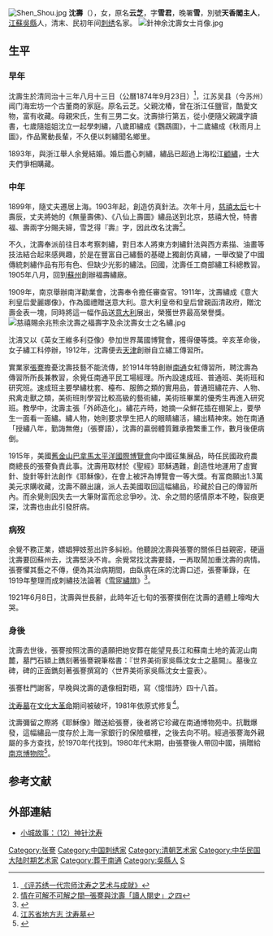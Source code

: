 [[File:Shen_Shou.jpg|thumb]]
'''沈壽'''（{{bd|1874年|9月23日|1921年|6月8日|catIdx=S}}），女，原名'''云芝'''，字'''雪君'''，晚署'''雪{{ruby|宧|-{zh-cn:yí;zh-tw:ㄧˊ}-}}'''，別號'''天香閣主人'''，[[江蘇|江蘇]][[吳縣|吳縣]]人，清末、民初年间[[刺绣|刺绣]]名家。
[[File:針神余沈壽女士肖像.jpg|thumb]]

==生平==

===早年===
沈壽生於清同治十三年八月十三日（公曆1874年9月23日）<ref>[http://www.xijucn.com/pingtan/71420.html 《评苏绣一代宗师沈寿之艺术与成就》]</ref>，江苏吴县（今苏州）阊门海宏坊一个古董商的家庭。原名云芝。父親沈椿，曾在浙江任鹽官，酷愛文物，富有收藏。母親宋氏，生有三男二女。沈壽排行第五，從小便隨父親識字讀書，七歲隨姐姐沈立一起學刺繡，八歲即繡成《鸚鵡圖》，十二歲繡成《秋雨月上圖》，作品驚動長輩，不久便以刺繡聞名鄉里。

1893年，與浙江舉人余覺結婚。婚后盡心刺繡，繡品已超過上海松江[[顧繡|顧繡]]，士大夫們爭相購藏。

===中年===
1899年，隨丈夫遷居上海。1903年起，創造仿真針法。次年十月，[[慈禧太后|慈禧太后]]七十壽辰，丈夫將她的《無量壽佛》、《八仙上壽圖》繡品送到北京，慈禧大悅，特書福、壽兩字分賜夫婦，雪芝得『壽』字，因此改名沈壽<ref>[http://isbn.ncl.edu.tw/NCL_ISBNNet/C00_index.php?PHPSESSID=uqjsicbhubdhinkgducafv6um2&Pfile=1874&KeepThis=true&TB_iframe=true&width=900&height=650 情在可解不可解之間─張謇與沈壽「讀人閱史」之四]</ref>。

不久，沈壽奉派前往日本考察刺繡，對日本人將東方刺繡針法與西方素描、油畫等技法結合起來感興趣，於是在豐富自己繡藝的基礎上獨創仿真繡，一舉改變了中國傳統刺繡作品有形有色、但缺少光影的繡法。回國，沈壽任工商部繡工科總教習。1905年八月，回到[[蘇州|蘇州]]創辦福壽繡廠。

1909年，南京舉辦南洋勸業會，沈壽奉令擔任審查官。1911年，沈壽繡成《意大利皇后愛麗娜像》，作為國禮贈送意大利。意大利皇帝和皇后曾親函清政府，贈沈壽金表一塊，同時將這一幅作品送[[意大利|意大利]]{{tsl|en|Turin International||杜林博覽會}}展出，榮獲世界最高榮譽獎。
[[File:慈禧賜余兆熊余沈壽之福壽字及余沈壽女士之名繡.jpg|thumb]]

沈濤又以《英女王維多利亞像》參加世界萬國博覽會，獲得優等獎。辛亥革命後，女子繡工科停辦，1912年，沈壽便去[[天津|天津]]創辦自立繡工傳習所。

實業家[[張謇|張謇]]擔憂沈壽技藝不能流傳，於1914年特創辦[[南通|南通]]女紅傳習所，聘沈壽為傳習所所長兼教習，余覺任南通平民工場經理。所內設速成班、普通班、美術班和研究班。速成班主要學繡枕套、檯布、服飾之類的實用品，普通班繡花卉、人物、飛禽走獸之類，美術班則學習比較高級的藝術繡，美術班畢業的優秀生再進入研究班。教學中，沈壽主張「外師造化」。繡花卉時，她摘一朵鮮花插在棚架上，要學生一面看一面繡。繡人物，她則要求學生把人的眼睛繡活，繡出精神來。她在南通「授繡八年，勤誨無倦」（張謇語），沈壽的贏弱體質難承擔繁重工作，數月後便病倒。

1915年，美國[[舊金山|舊金山]][[巴拿马万国博览会|巴拿馬太平洋國際博覽會]]向中國征集展品，時任民國政府農商總長的張謇負責此事。沈壽用取材於《聖經》耶穌遇難，創造性地運用了虛實針、旋針等針法創作《耶穌像》，在會上被評為博覽會一等大獎。有富商願出1.3萬美元求購收藏，沈壽不願出讓，派人去美國取回這幅繡品，珍藏於自己的傳習所內。而余覺則因失去一大筆財富而忿忿爭吵。沈、余之間的感情原本不睦，裂痕更深，沈壽也由此引發肝病。

===病歿===
余覺不務正業，嫖娼狎妓惹出許多糾紛。他聽說沈壽與張謇的關係日益親密，硬逼沈壽要回蘇州去，沈壽堅決不肯。余覺常找沈壽要錢，一再取鬧加重沈壽的病情。張謇懼其藝之不傳，便為其治病期間，由臥病在床的沈壽口述，張謇筆錄，在1919年整理而成刺繡技法論著《[[雪宧繡譜|雪宧繡譜]]》<ref>{{Cite web |url=http://www.gg-art.com/dictionary/dcontent_b.php?bookid=232&columns=2&bookdetailid=73939&strokes=28 |title=雪宧繡譜 |access-date=2012-01-28 |archive-url=https://web.archive.org/web/20160304193547/http://www.gg-art.com/dictionary/dcontent_b.php?bookid=232&columns=2&bookdetailid=73939&strokes=28 |archive-date=2016-03-04 |dead-url=yes }}</ref>。

1921年6月8日，沈壽與世長辭，此時年近七旬的張謇撲倒在沈壽的遺體上嚎啕大哭。

===身後===
沈壽去世後，張謇按照沈壽的遺願把她安葬在能望見長江和蘇南土地的黃泥山南麓，墓門石額上鐫刻著張謇親筆楷書：『世界美術家吳縣沈女士之墓闕』。墓後立碑，碑的正面鐫刻著張謇撰寫的〈世界美術家吳縣沈女士靈表〉。

張謇杜門謝客，早晚與沈壽的遺像相對晤，寫〈憶惜詩〉四十八首。

[[沈寿墓|沈寿墓]]在[[文化大革命|文化大革命]]期间被破坏，1981年依原式修复<ref>[http://www.jssdfz.com:8080/dfz/ztbook/szzyz/wwz/D2/D5J4.html 江苏省地方志 沈寿墓]</ref>。

沈壽彌留之際將《耶穌像》贈送給張謇，後者將它珍藏在南通博物苑中。抗戰爆發，這幅繡品一度存於上海一家銀行的保險櫃裡，之後去向不明。經過張謇海外親屬的多方查找，於1970年代找到。1980年代末期，由張謇後人帶回中國，捐贈給[[南京博物院|南京博物院]]<ref>{{Cite web |url=http://history.people.com.cn/BIG5/198307/13071747.html |title=“繡娘”沈壽用神針征服95年前的舊金山世博會 |accessdate=2012-01-28 |archive-date=2014-01-23 |archive-url=https://web.archive.org/web/20140123064107/http://history.people.com.cn/BIG5/198307/13071747.html |dead-url=no }}</ref>。

== 参考文献 ==
{{Reflist}}

==外部連結==
*[http://www.126wt.com/blog/u/138/archives/2009/217.html 小城故事：（12）神针沈寿]{{Dead link|date=2019年4月 |bot=InternetArchiveBot |fix-attempted=yes }}

{{DEFAULTSORT:S}}
[[Category:张謇|Category:张謇]]
[[Category:中国刺绣家|Category:中国刺绣家]]
[[Category:清朝艺术家|Category:清朝艺术家]]
[[Category:中华民国大陆时期艺术家|Category:中华民国大陆时期艺术家]]
[[Category:葬于南通|Category:葬于南通]]
[[Category:吳縣人|Category:吳縣人]]
[[Category:沈姓|S]]